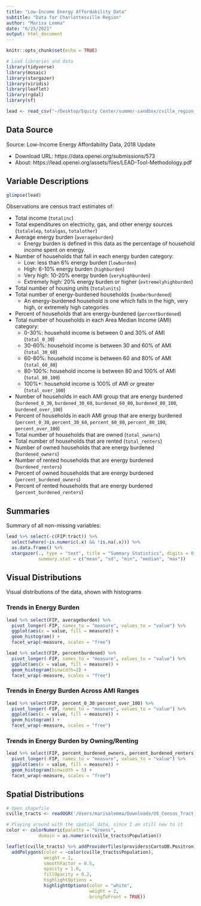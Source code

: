 ```yaml
---
title: "Low-Income Energy Affordability Data"
subtitle: "Data for Charlottesville Region"
author: "Marisa Lemma"
date: "6/25/2021"
output: html_document
---
```


```r
knitr::opts_chunk$set(echo = TRUE)

# Load libraries and data
library(tidyverse)
library(mosaic)
library(stargazer)
library(viridis)
library(leaflet)
library(rgdal)
library(sf)

lead <- read_csv("~/Desktop/Equity Center/summer-sandbox/cville_region_collection/data/lead_cville_tract.csv")

```

## Data Source

Source: Low-Income Energy Affordability Data, 2018 Update

* Download URL: https://data.openei.org/submissions/573 
* About: https://lead.openei.org/assets/files/LEAD-Tool-Methodology.pdf

## Variable Descriptions
```r
glimpse(lead)
```

Observations are census tract estimates of:

* Total income (`totalinc`)
* Total expenditures on electricity, gas, and other energy sources (`totalelep`, `totalgas`, `totalother`)
* Average energy burden (`averageburden`)
  + Energy burden is defined in this data as the percentage of household income spent on energy.
* Number of households that fall in each energy burden category:
  + Low: less than 6% energy burden (`lowburden`)
  + High: 6-10% energy burden (`highburden`)
  + Very high: 10-20% energy burden (`veryhighburden`)
  + Extremely high: 20% energy burden or higher (`extremelyhighburden`)
* Total number of housing units (`totalunits`)
* Total number of energy-burdened households (`numberburdened`)
  + An energy-burdened household is one which falls in the high, very high, or extremely high categories
* Percent of households that are energy-burdened (`percentburdened`)
* Total number of households in each Area Median Income (AMI) category:
  + 0-30%: household income is between 0 and 30% of AMI (`total_0_30`)
  + 30-60%: household income is between 30 and 60% of AMI (`total_30_60`)
  + 60-80%: household income is between 60 and 80% of AMI (`total_60_80`)
  + 80-100%: household income is between 80 and 100% of AMI (`total_80_100`)
  + 100%+: household income is 100% of AMI or greater (`total_over_100`)
* Number of households in each AMI group that are energy burdened (`burdened_0_30`, `burdened_30_60`, `burdened_60_80`, `burdened_80_100`, `burdened_over_100`)
* Percent of households in each AMI group that are energy burdened (`percent_0_30`, `percent_30_60`, `percent_60_80`, `percent_80_100`, `percent_over_100`)
* Total number of households that are owned (`total_owners`)
* Total number of households that are rented (`total_renters`)
* Number of owned households that are energy burdened (`burdened_owners`)
* Number of rented households that are energy burdened (`burdened_renters`)
* Percent of owned households that are energy burdened (`percent_burdened_owners`)
* Percent of rented households that are energy burdened (`percent_burdened_renters`)

## Summaries

Summary of all non-missing variables:

```r
lead %>% select(-c(FIP:tract)) %>% 
  select(where(~is.numeric(.x) && !is.na(.x))) %>% 
  as.data.frame() %>% 
  stargazer(., type = "text", title = "Summary Statistics", digits = 0,
            summary.stat = c("mean", "sd", "min", "median", "max"))
```

## Visual Distributions
Visual distributions of the data, shown with histograms

### Trends in Energy Burden
```r
lead %>% select(FIP, averageburden) %>% 
  pivot_longer(-FIP, names_to = "measure", values_to = "value") %>% 
  ggplot(aes(x = value, fill = measure)) + 
  geom_histogram() + 
  facet_wrap(~measure, scales = "free")
```

```r
lead %>% select(FIP, percentburdened) %>% 
  pivot_longer(-FIP, names_to = "measure", values_to = "value") %>% 
  ggplot(aes(x = value, fill = measure)) + 
  geom_histogram(binwidth=2) + 
  facet_wrap(~measure, scales = "free")
```



### Trends in Energy Burden Across AMI Ranges
```r
lead %>% select(FIP, percent_0_30:percent_over_100) %>% 
  pivot_longer(-FIP, names_to = "measure", values_to = "value") %>% 
  ggplot(aes(x = value, fill = measure)) + 
  geom_histogram() + 
  facet_wrap(~measure, scales = "free")
```

### Trends in Energy Burden by Owning/Renting

```r
lead %>% select(FIP, percent_burdened_owners, percent_burdened_renters) %>% 
  pivot_longer(-FIP, names_to = "measure", values_to = "value") %>% 
  ggplot(aes(x = value, fill = measure)) + 
  geom_histogram(binwidth = 5) + 
  facet_wrap(~measure, scales = "free")
```

## Spatial Distributions

```r
# Open shapefile
cville_tracts <- readOGR('/Users/marisalemma/Downloads/US_Census_Tract_Area_2010/US_Census_Tract_Area_2010.shp', GDAL1_integer64_policy = TRUE)

# Playing around with the spatial data, since I am still new to it
color <- colorNumeric(palette = "Greens",
            domain = as.numeric(cville_tracts$Population))

leaflet(cville_tracts) %>% addProviderTiles(providers$CartoDB.Positron) %>% 
  addPolygons(color = ~color(cville_tracts$Population),
              weight = 1, 
              smoothFactor = 0.5,
              opacity = 1.0, 
              fillOpacity = 0.2,
              highlightOptions = 
              highlightOptions(color = "white", 
                               weight = 2,
                               bringToFront = TRUE))
  
```
